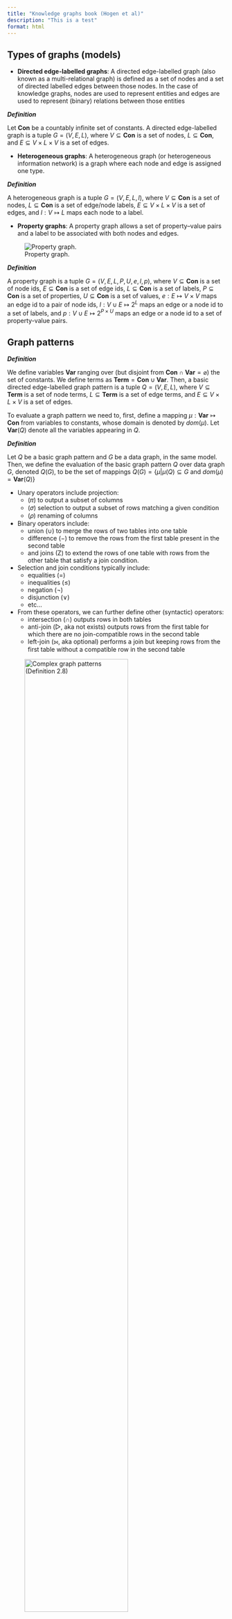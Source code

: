 ```yaml
---
title: "Knowledge graphs book (Hogen et al)"
description: "This is a test"
format: html
---
```



## Types of graphs (models)

* **Directed edge-labelled graphs**: A directed edge-labelled graph (also known as a multi-relational graph) is defined
as a set of nodes and a set of directed labelled edges between those nodes. In the case of knowledge graphs, nodes are
used to represent entities and edges are used to represent (binary) relations between those entities

:::{.equation-box}
***Definition***

Let $\textbf{Con}$ be a countably infinite set of constants. A directed edge-labelled graph is a tuple $G=(V,E,L)$,
where $V\subseteq\textbf{Con}$ is a set of nodes, $L\subseteq\textbf{Con}$, and $E\subseteq V\times L\times V$ is a set
of edges.
:::

* **Heterogeneous graphs**: A heterogeneous graph (or heterogeneous information network) is a graph where each node and
edge is assigned one type.

:::{.equation-box}
***Definition***

A heterogeneous graph is a tuple $G=(V,E,L,l)$, where $V\subseteq\textbf{Con}$ is a set of nodes,
$L\subseteq\textbf{Con}$ is a set of edge/node labels, $E\subseteq V\times L\times V$ is a set of edges, and $l:V\mapsto L$
maps each node to a label.
:::

* **Property graphs**: A property graph allows a set of property–value pairs and a label to be associated with both
nodes and edges.

![Property graph.](../../images/knowledge_graphs/property_graph.png)

:::{.equation-box}

***Definition***

A property graph is a tuple $G=(V,E,L,P,U,e,l,p)$, where $V\subseteq\textbf{Con}$ is a set of node ids,
$E\subseteq\textbf{Con}$ is a set of edge ids, $L\subseteq\textbf{Con}$ is a set of labels, $P\subseteq\textbf{Con}$ is
a set of properties, $U\subseteq\textbf{Con}$ is a set of values, $e:E\mapsto V\times V$ maps an edge id to a pair of
node ids, $l:V\cup E\mapsto 2^L$ maps an edge or a node id to a set of labels, and $p:V\cup E\mapsto 2^{P\times U}$ maps
an edge or a node id to a set of property-value pairs.
:::

## Graph patterns

:::{.equation-box}

***Definition***

We define variables $\textbf{Var}$ ranging over (but disjoint from $\textbf{Con}\cap\textbf{Var}=\varnothing$) the set
of constants. We define terms as $\textbf{Term} = \textbf{Con}\cup\textbf{Var}$. Then, a basic directed edge-labelled
graph pattern is a tuple $Q=(V,E,L)$, where $V\subseteq\textbf{Term}$ is a set of node terms, $L\subseteq\textbf{Term}$
is a set of edge terms, and $E\subseteq V\times L\times V$ is a set of edges.

:::

To evaluate a graph pattern we need to, first, define a mapping $\mu:\textbf{Var}\mapsto\textbf{Con}$ from variables to constants, whose domain is denoted by $dom(\mu)$. Let $\textbf{Var}(Q)$ denote all the variables appearing in $Q$.

:::{.equation-box}

***Definition***

Let $Q$ be a basic graph pattern and $G$ be a data graph, in the same model. Then, we define the evaluation of the basic graph pattern $Q$ over data graph $G$, denoted $Q(G)$, to be the set of mappings $Q(G)=\{\mu|\mu(Q)\subseteq G \text{ and } dom(\mu)=\textbf{Var}(Q)\}$

:::

* Unary operators include projection:
    * (𝜋) to output a subset of columns
    * (𝜎) selection  to output a subset of rows matching a given condition
    * (𝜌) renaming of columns

* Binary operators include:
    * union (∪) to merge the rows of two tables into one table
    * difference (−) to remove the rows from the first table present in the second table
    * and joins (Z) to extend the rows of one table with rows from the other table that satisfy a join condition.

* Selection and join conditions typically include:
    * equalities (=)
    * inequalities (≤)
    * negation (¬)
    * disjunction (∨)
    * etc...

* From these operators, we can further define other (syntactic) operators:
    * intersection (∩) outputs rows in both tables
    * anti-join (▷, aka not exists) outputs rows from the first table for which there are no join-compatible rows in the
      second table
    * left-join (⟕, aka optional) performs a join but keeping rows from the first table without a compatible row in the
      second table
      

![Complex graph patterns (Definition 2.8)](../../images/knowledge_graphs/complex_graph_pattern.png){width=75%}

## Schema

* Semantic schema: 
    * Defines the meaning of high level terms (aka *vocabulary* or *terminology*), facilitating reasoning over graphs.
    * Groupings of nodes into *Classes*.
    * Semantic edge labels are also called *properties*. Edge labels can also form hierarchies of *properties* and
      *sub-properties*.
    * A *domain of properties* indicates the class(es) of entities for nodes **from** which edges with these properties
      extend.
    * A *range of properties* indicates the classes of entities for nodes **to** which edges with these properties
      extend.

## Identification

* Persistent identifiers (PIDs) uniquely identify an entity. Prominent examples of PID schemes include Digital Object
  Identifiers (DOIs) for papers, ORCID IDs for authors, International Standard Book Numbers (ISBNs) for books, Alpha-2
  codes for counties.

* Rather than adopt the Uniform Resource Locators (URLs) used to identify the location of information resources such as
  webpages, *RDF 1.1* proposes to use Internationalised Resource Identifiers (IRIs) to identify non-information resources.
  For example, in the RDF representation of the Wikidata  while the URL https://www.wikidata.org/***wiki***/Q2887 refers
  to a webpage that can be loaded in a browser providing human-readable meta-data about Santiago, the IRI
  http://www.wikidata.org/***entity***/Q2887 refers to the city itself. Distinguishing the identifiers for both
  resources (the webpage and the city itself) avoids naming clashes.

* External identity links. Problem when different sources refer to the same entity. Mitigate by:
    * Associate with uniquely-identifying information in the graph
    * Use identity links stating that local entities are the same as external ones (*owl:sameAs*)

* Datatypes are values such as dates, numbers etc that does not make sense to assign an IRI. RDF utilizes XML Schema
  Datatypes (XSD) where a datatype node is given a pair *(l,d)*, where *l* is a lexical string and *d* is an IRI denoting
  the datatype, e.g. *xsd:dateTime*. **:Important:**  Datatype nodes in RDF are not allowed to have outgoing edges.

* Lexicalization: Often, node identifiers are not designed to be human-interpretable. It is common to add edges that
  provide human-interpretable labels for nodes, e.g. *[wd:Q2887] --(rdfs:label)--> ["Santiago"]*.

* Existential nodes: In the case of incomplete information --> define empty nodes.  Authors call for minimized usage of
  existential nodes.

## Ontologies

* **Definition**: An ontology is a concrete, formal representation of what terms mean within the scope they are used. It
leads to consistent use of terms and consistent modeling in a KG. If an ontology is adopted by multiple KGs, it leads to
increased interoperability among them. One of the most popular ontology languages is the Web Ontology Language (OWL),
recommended by W3C and compatible with RDF graphs.

* **Interpretation**: Abstractly, interpretation can be thought of comprising of two elements: a domain graph and a
mapping from  the terms (nodes and edges) of the data graph to those of the domain graph,

